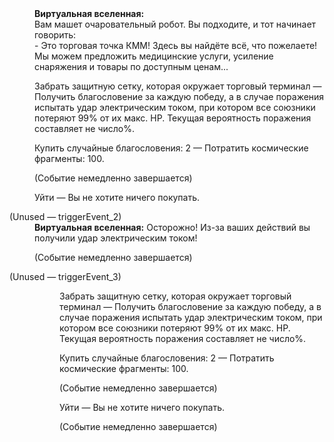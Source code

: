 {{Диалог Начало}}
:'''Виртуальная вселенная:''' <br />Вам машет очаровательный робот. Вы подходите, и тот начинает говорить:<br />- Это торговая точка КММ! Здесь вы найдёте всё, что пожелаете! Мы можем предложить медицинские услуги, усиление снаряжения и товары по доступным ценам...
:{{Диалог|Звезда}} Забрать защитную сетку, которая окружает торговый терминал &mdash; Получить благословение за каждую победу, а в случае поражения испытать удар электрическим током, при котором все союзники потеряют 99% от их макс. НР. Текущая вероятность поражения составляет не&nbsp;число%.
:{{Диалог|Звезда}} Купить случайные благословения: 2 &mdash; Потратить космические фрагменты: 100.
:;(Событие немедленно завершается)
:{{Диалог|Звезда}} Уйти &mdash; Вы не хотите ничего покупать.

;(Unused &mdash; triggerEvent_2)
:'''Виртуальная вселенная:''' Осторожно! Из-за ваших действий вы получили удар электрическим током!
:;(Событие немедленно завершается)

;(Unused &mdash; triggerEvent_3)
::{{Диалог|Звезда}} Забрать защитную сетку, которая окружает торговый терминал &mdash; Получить благословение за каждую победу, а в случае поражения испытать удар электрическим током, при котором все союзники потеряют 99% от их макс. НР. Текущая вероятность поражения составляет не&nbsp;число%.
::{{Диалог|Звезда}} Купить случайные благословения: 2 &mdash; Потратить космические фрагменты: 100.
::;(Событие немедленно завершается)
::{{Диалог|Звезда}} Уйти &mdash; Вы не хотите ничего покупать.
::;(Событие немедленно завершается)
{{Диалог Конец}}